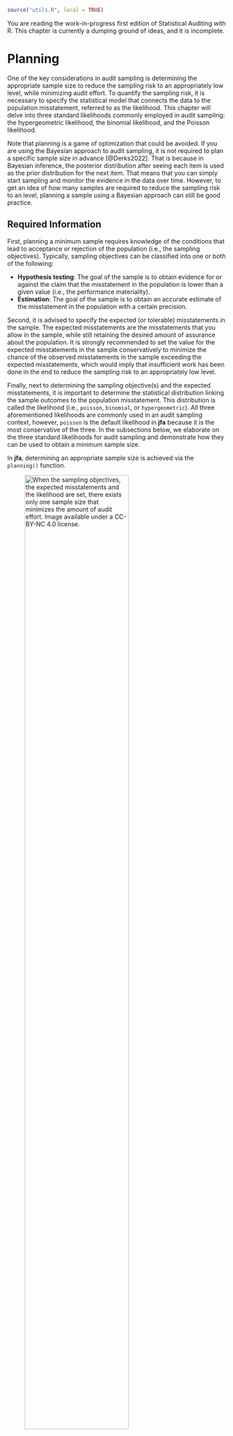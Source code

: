 ```r
source("utils.R", local = TRUE)
```

::: {.callout-note appearance="simple"}
You are reading the work-in-progress first edition of Statistical Auditing with R. This chapter is currently a dumping ground of ideas, and it is incomplete.
:::

# Planning {#chap-planning}

One of the key considerations in audit sampling is determining the appropriate sample size to reduce the sampling risk to an appropriately low level, while minimizing audit effort. To quantify the sampling risk, it is necessary to specify the statistical model that connects the data to the population misstatement, referred to as the likelihood. This chapter will delve into three standard likelihoods commonly employed in audit sampling: the hypergeometric likelihood, the binomial likelihood, and the Poisson likelihood.

Note that planning is a game of optimization that could be avoided. If you are using the Bayesian approach to audit sampling, it is not required to plan a specific sample size in advance [@Derks2022]. That is because in Bayesian inference, the posterior distribution after seeing each item is used as the prior distribution for the next item. That means that you can simply start sampling and monitor the evidence in the data over time. However, to get an idea of how many samples are required to reduce the sampling risk to an level, planning a sample using a Bayesian approach can still be good practice.

## Required Information

First, planning a minimum sample requires knowledge of the conditions that lead  to acceptance or rejection of the population (i.e., the sampling objectives). Typically, sampling objectives can be classified into one or both of the following:

- **Hypothesis testing**: The goal of the sample is to obtain evidence for or against the claim that the misstatement in the population is lower than a given value (i.e., the performance materiality).
- **Estimation**: The goal of the sample is to obtain an accurate estimate of the misstatement in the population with a certain precision.

Second, it is advised to specify the expected (or tolerable) misstatements in the sample. The expected misstatements are the misstatements that you allow in the sample, while still retaining the desired amount of assurance about the  population. It is strongly recommended to set the value for the expected misstatements in the sample conservatively to minimize the chance of the observed misstatements in the sample exceeding the expected misstatements, which would imply that insufficient work has been done in the end to reduce the sampling risk to an appropriately low level.

Finally, next to determining the sampling objective(s) and the expected misstatements, it is important to determine the statistical distribution linking the sample outcomes to the population misstatement. This distribution is called the likelihood (i.e., `poisson`, `binomial`, or `hypergeometric`). All three aforementioned likelihoods are commonly used in an audit sampling context, however, `poisson` is the default likelihood in **jfa** because it is the most conservative of the three. In the subsections below, we elaborate on the three standard likelihoods for audit sampling and demonstrate how they can be used to obtain a minimum sample size.

In **jfa**, determining an appropriate sample size is achieved via the `planning()` function.

![When the sampling objectives, the expected misstatements and the likelihood are set, there exists only one sample size that minimizes the amount of audit effort. Image available under a [CC-BY-NC 4.0](https://creativecommons.org/licenses/by-nc/4.0/legalcode) license.](img/book_puzzle.png){fig-align="center" width=75%}

## The Hypergeometric Likelihood

The hypergeometric distribution is a discrete probability distribution that is commonly used to model the number of events occurring in a fixed number of trials when the population size is known. It assumes that samples are drawn from the population without replacement, and is therefore the likelihood that most closely resembles the audit practice. For our purpose, we can use the hypergeometric distribution as a likelihood to model the number of misstatements that are expected to be found in the sample.

The probability mass function (PMF) of the hypergeometric distribution is given by:

\begin{equation}
  p(X = k) = \frac{\binom{K}{k} \binom{N-K}{n-k}}{\binom{N}{n}},
\end{equation}

where $k$ is the number of misstatements in the sample, $n$ is the sample size, $N$ is the population size and $K$ is the total number of misstatements assumed in the population. The assumed misstatements $K$ is a whole number, that is, a linear extrapolation of the maximum tolerable misstatement rate (i.e., the performance materiality) $\theta_{max}$ to the total population of size $N$:

\begin{equation}
  K = \lceil \theta_{max} N \rceil.
\end{equation}

::: {.callout-note}
$\lceil...\rceil$ is the ceiling function, which means that $\lceil1.2\rceil = 2$.
:::

Let's consider how to use the hypergeometric likelihood to calculate the minimum sample size needed to reduce the sampling risk to an appropriately low level.

### Classical planning

In classical planning using the hypergeometric likelihood, the following statistical model is specified:

\begin{equation}
  k \sim \text{Hypergeometric}(n, N, K)
\end{equation}

Given the performance materiality $\theta_{max}$, we can compute $K$ and solve for the minimum sample size $n$ needed to reduce the sampling risk to an appropriately low level. This sample size is also dependent on the number of misstatements that the auditor expects, or tolerates, in the sample.

#### No Expected Misstatements

If the auditor does not expect any misstatements in the sample, they can set $k = 0$, which consequently determines how the sample size can be calculated. For example, if we want to achieve an assurance level of 95 percent ($\alpha = 0.05$) for a performance materiality of $\theta_{max} = 0.03$ in a population of $N = 1000$ items, then $K = \lceil 0.03 \cdot 1000 \rceil = 30$ and the minimum sample size under the assumption of no expected misstatements in the sample is $n = 94$.

```r
plan <- planning(materiality = 0.03, expected = 0, conf.level = 0.95, likelihood = "hypergeometric", N.units = 1000)
plan
```

The sample size of 94 can be confirmed by checking that 94 is the minimum integer that results in less than 5 percent probability of finding 0 misstatements, given the assumption that the population misstatement is truly 3 percent. The `dhyper()` function calculates the probability of observing $k$ missatements in a sample of $n$ items given the assumed hypergeometric distribution with $N$ items and $K$ assumed misstatements in the population. By calculating this probability for $n = 93$, we can show that this sample size is insufficient as the relevant probability is higher than the sampling risk $\alpha$.

```r
K <- ceiling(0.03 * 1000)
dhyper(x = 0, m = K, n = 1000 - K, k = 93) < 0.05
```

However, for $n = 94$ the relevant probability is lower than the sampling risk $\alpha$ and thus the sample size is considered to be sufficient.

```r
dhyper(x = 0, m = K, n = 1000 - K, k = 94) < 0.05
```

We can make this sample size visually intuitive by showing the hypergeometric($k$ | 94, 1000, 30) distribution and highlighting the probability for $k = 0$. This probability is lower than the required sampling risk $\alpha = 0.05$.

```r
plot(plan)
```

::: {.callout-tip}
## Additional arguments to `planning()`
The `planning()` function has two additional arguments that are not shown in the call above: `by` and `max`. The argument `by` sets the increment between possible sample sizes for consideration. For example, `by = 5` considers only samples of size 10, 20, 30, etc:

```r
planning(materiality = 0.03, expected = 0, conf.level = 0.95, likelihood = "hypergeometric", N.units = 1000, by = 10)
```

The argument `max` sets the sample size at which the algorithm terminates. This can be used to avoid too many iterations of the algorithm at very low values of the performance materiality. For instance, `max = 50` throws an error if more than 100 samples are required.

```r
planning(materiality = 0.03, expected = 0, conf.level = 0.95, likelihood = "hypergeometric", N.units = 1000, max = 50)
```
:::

#### Expected Misstatements

If the auditor expects misstatements in the sample, they can set $k$ to any integer value, which consequently determines how the sample size can be calculated. As another example, if we want to achieve an assurance level of 95 percent ($\alpha = 0.05$) for a performance materiality of $\theta_{max} = 0.03$ in a population of $N = 1000$ items, then the required sample size under the assumption of one expected misstatement in the sample is $n = 147$.

```r
plan <- planning(materiality = 0.03, expected = 1, conf.level = 0.95, likelihood = "hypergeometric", N.units = 1000)
plan
```

Once again, the sample size of 147 can be confirmed by checking that 147 is the minimum integer that results in less than 5 percent probability of finding 0 or 1 misstatements, given the assumption that that the population misstatement is truly 3 percent. By calculating this probability for $n = 146$, we can show that this sample size is insufficient as the relevant probability is higher than the sampling risk $\alpha$.

```r
sum(dhyper(x = 0:1, m = K, n = 1000 - K, k = 146)) < 0.05
```

However, for $n = 147$ the relevant probability is lower than the sampling risk $\alpha$ and thus the sample size is considered to be sufficient.

```r
sum(dhyper(x = 0:1, m = K, n = 1000 - K, k = 147)) < 0.05
```

Like before, we can make this sample size visually intuitive by showing the hypergeometric($k$ | 147, 1000, 30) distribution and highlighting the probabilities for $k = 0$ and $k = 1$. The sum of these probabilities is lower than the required sampling risk $\alpha = 0.05$.

```r
plot(plan)
```

### Bayesian Planning

Performing Bayesian planning with the hypergeometric likelihood [@Dyer1993] requires that you specify a prior distribution for the total misstatements $K$. Practically, this means that you should provide an input for the `prior` argument in the `planning()` function.

Setting `prior = TRUE` performs Bayesian planning using a default prior conjugate to the specified `likelihood` (i.e., a beta-binomial prior). Because this is a Bayesian analysis, the following statistical model is specified:

\begin{align}
  k &\sim \text{Hypergeometric}(n, N, K) \\
  K &\sim \text{Beta-binomial}(N, \alpha, \beta)
\end{align}

::: {.callout-note}
The beta-binomial prior distribution is the conjugate prior for to the hypergeometric likelihood (see this [list](https://en.wikipedia.org/wiki/Conjugate_prior#Table_of_conjugate_distributions) of conjugate priors), which means that the posterior distribution of $K$ can be determined analytically. For example, if the prior distribution for $K$ is:

\begin{equation}
  K \sim \text{Beta-binomial}(N, \alpha, \beta) \,\,\,\,\,\,\,\,\,\, K = 0, \ldots, N
\end{equation}

and the auditor has observed a sample of $n$ items containing $k$ misstatements, then the posterior distribution for $K$ is:

\begin{equation}
  K \sim \text{Beta-binomial}(N - n, \alpha + k, \beta + k - n) \,\,\,\,\,\,\,\,\,\, K = k, k + 1, \ldots, N - n + k.
\end{equation}
:::

#### No Expected Misstatements

Planning for no expected misstatements in the sample can be done by setting the value for the `expected` argument to zero. If we want to achieve an assurance level of 95 percent ($\alpha = 0.05$) for a performance materiality of $\theta_{max} = 0.1$ in a population of $N = 20$ items, then the required sample size under the assumption of zero expected misstatements in the sample is $n = 15$. The command below uses a default beta-binomial($N$, 1, 1) prior distribution to plan this sample, since `planning()` is given the hypergeometric likelihood.

```r
plan <- planning(materiality = 0.1, expected = 0, conf.level = 0.95, likelihood = "hypergeometric", N.units = 20, prior = TRUE)
```

The `summary()` function can be used to obatain relevant information about the planning.

```r
summary(plan)
```

You can inspect how the prior distribution compares to the expected posterior distribution by using the `plot()` function. The expected posterior distribution is the posterior distribution that would occur if you actually observed the planned sample containing the expected misstatements. Note that the posterior distribution is only defined in the range [$k$; $N - n + k$], since a part of the population has already been seen.

```r
plot(plan)
```

#### Expected Misstatements

Planning for expected misstatements in the sample can be done by setting the value for the `expected` argument to a different value than zero. For example, the command below calculates the minimum sample size to achieve an assurance level of 95 percent ($\alpha = 0.05$) for a performance materiality of $\theta_{max} = 0.1$ in a population of $N = 50$ items, given one expected misstatement in the sample. This sample size is $n = 32$.

```r
plan <- planning(materiality = 0.1, expected = 1, conf.level = 0.95, likelihood = "hypergeometric", N.units = 50, prior = TRUE)
plan
```

Like before, you can inspect how the prior distribution compares to the expected posterior distribution by using the `plot()` function.

```r
plot(plan)
```

## The Binomial Likelihood

The binomial distribution is a discrete probability distribution that is commonly used to model the number of events occurring in a fixed number of trials. It is similar to the hypergeometric distribution, however, it assumes that samples are drawn from the population with replacement. For our purpose, we can use the binomial distribution as a likelihood to model the number of misstatements that are expected to be found in the sample. 

::: {.callout-note}
In audit sampling, the binomial likelihood is often used to approximate the hypergeometric likelihood since it is easier to work with (i.e., it only has two parameters: $\theta$ and $n$, while the hypergeometric has three: $n$, $N$, and $K$). However, the binomial likelihood is more conservative than the hypergeometric likelihood, meaning that resulting sample sizes will be higher.
:::

The probability mass function (PMF) of the binomial distribution is given by:

\begin{equation}
  p(k; n, \theta) = \binom{n}{k} \theta^{k} (1-\theta)^{n - k},
\end{equation}

where $k$ is the number of misstatements in the sample, $n$ is the sample size and $\theta$ is the probability of misstatement in the population. Let's consider how to use the binomial likelihood to calculate the minimum sample size needed to reduce the sampling risk to an appropriately low level.

### Classical Planning

In classical planning using the binomial likelihood, the following statistical model is specified:

\begin{equation}
  k \sim \text{Binomial}(n, \theta_{max})
\end{equation}

#### No Expected Misstatements

If the auditor does not expect any misstatements in the sample, they can set $k = 0$, which consequently determines how the sample size can be calculated. Given a performance materiality $\theta_{max}$, we can solve for the minimum sample size $n$ needed to reduce the sampling risk to an appropriately low level. A useful trick to utilize is that, if we do not expect any misstatements in the sample, the formula for the minimum required sample size reduces to:

\begin{equation}
  n = \lceil\frac{\ln(\alpha)}{\ln(1 - \theta_{max})}\rceil.
\end{equation}

For example, if we want to achieve an assurance level of 95 percent ($\alpha=0.05$) for a performance materiality of $\theta_{max} = 0.03$, then the required sample size under the assumption of zero expected misstatements in the sample is $n = 99$.

```r
ceiling(log(1 - 0.95) / log(1 - 0.03))
```

In **jfa**, this sample size can be replicated using the following code:

```r
plan <- planning(materiality = 0.03, expected = 0, conf.level = 0.95, likelihood = "binomial")
plan
```

The sample size of 99 can be confirmed by checking that 99 is the minimum integer that results in less than 5 percent probability of finding 0 misstatements, given the assumption that the population misstatement is truly 3 percent. The `dbinom()` function calculates the probability of observing $k$ missatements in a sample of $n$ items given an assumed misstatement probability $\theta_{max}$. By calculating this probability for $n = 98$, we can show that this sample size is insufficient as the relevant probability is higher than the sampling risk $\alpha$.

```r
dbinom(x = 0, size = 98, prob = 0.03) < 0.05
```

However, for $n = 99$ the relevant probability is lower than the sampling risk $\alpha$ and thus the sample size is considered to be sufficient.

```r
dbinom(x = 0, size = 99, prob = 0.03) < 0.05
```

We can make this sample size visually intuitive by showing the binomial($k$ | 99, 0.03) distribution and highlighting the probability for $k = 0$. This probability is lower than the required sampling risk $\alpha = 0.05$.

```r
plot(plan)
```

#### Expected Misstatementss

However, if the number of expected misstatements in the sample is non-zero, it becomes more difficult to solve the formula for $n$. Hence, they will need to set $k$ to a different integer value, which consequently determines how the sample size is calculated. Here, we can iteratively try every value of $n$ and return the smallest integer that satisfies the sampling objectives.

In **jfa**, this can be done by adjusting the `expected` argument in the `planning()` function. For example, if we want to achieve an assurance level of 95 percent ($\alpha = 0.05$) for a performance materiality of $\theta_{max} = 0.03$, then the required sample size under the assumption of one expected misstatement in the sample is $n = 157$.

```r
plan <- planning(materiality = 0.03, expected = 1, conf.level = 0.95, likelihood = "binomial")
```

Once again, the sample size of 157 can be confirmed by checking that 157 is the minimum integer that results in less than 5 percent probability of finding 0 or 1 misstatements, given the assumption that the population misstatement is truly 3 percent. By calculating this probability for $n = 156$, we can show that this sample size is insufficient as the relevant probability is higher than the sampling risk $\alpha$.

```r
sum(dbinom(x = 0:1, size = 156, prob = 0.03)) < 0.05
```

However, for $n = 157$ the relevant probability is lower than the sampling risk $\alpha$ and thus the sample size is considered to be sufficient.

```r
sum(dbinom(x = 0:1, size = 157, prob = 0.03)) < 0.05
```

Like before, we can make this sample size visually intuitive by showing the binomial($k$ | 157, 0.03) distribution and highlighting the probabilities for $k = 0$ and $k = 1$. The sum of these probabilities is lower than the required sampling risk $\alpha = 0.05$.

```r
plot(plan)
```

#### Expected Misstatement Rate

When the expected misstatement rate in the sample $\theta_{exp}$ is assessed, the value for $k$ can be determined as $k = n\theta_{exp}$, which consequently determines how the sample size can be calculated.

To account for the fact that $k$ can have non-integer values in this case, we can use a well-known similarity between the binomial distribution and the beta distribution to plan the sample size. The upper bound for any binomial($k$; $n$, $\theta$) distributed variable can also be obtained via percentiles of the beta($1 + k$, $n - k$) distribution. 

For example, the upper bound for a sample of $n = 10$ items containing $k = 2$ misstatements, when calculated via the traditional `binom.test()` is:

```r
ub_binom <- binom.test(x = 2, n = 10, p = 0.03, conf.level = 0.95, alternative = "less")$conf.int[2]
ub_binom
```

When calculated via the beta relationship, the upper bound is:

```r
ub_beta <- qbeta(p = 0.95, shape1 = 1 + 2, shape2 = 10 - 2)
ub_beta
```

It can be validated that the two approaches result in the same upper bound via:

```r
ub_binom == ub_beta
```

This relationship between the binomial likelihood and the beta distribution is deliberately **not** used in **jfa**. That is because, in the case of the binomial distribution, the auditing standards round the tolerable misstatements upwards to a whole number. For example, if we try to call the `planning()` function with the argument `expected = 1.5`, **jfa** will internally convert this to `expected = 2` and base the sample size on this in order to stay compliant with @AICPA-A. The resulting sample size is $n = 208$ in this case.

```r
planning(materiality = 0.03, expected = 1.5, conf.level = 0.95, likelihood = "binomial")
```

### Bayesian Planning

Performing Bayesian planning using the binomial likelihood requires that you specify a prior distribution for the parameter $\theta$. Practically, this means that you should provide an input for the `prior` argument in the `planning()` function.

Setting `prior = TRUE` performs Bayesian planning using a default prior conjugate to the specified `likelihood` (i.e., a beta prior). Because this is a Bayesian analysis, the following statistical model is specified:

\begin{align}
  k &\sim \text{Binomial}(n, \theta) \\
  \theta &\sim \text{Beta}(\alpha, \beta)
\end{align}

::: {.callout-note}
The beta prior distribution is the conjugate prior for the binomial likelihood (see this [list](https://en.wikipedia.org/wiki/Conjugate_prior#Table_of_conjugate_distributions) of conjugate priors), which means that the posterior distribution of $\theta$ can be determined analytically. For example, if the prior distribution for $\theta$ is:

\begin{equation}
  \theta \sim \text{Beta}(\alpha, \beta) \,\,\,\,\,\,\,\,\,\, \theta \in [0, 1]
\end{equation}

and the auditor has observed a sample of $n$ items containing $k$ misstatements, then the posterior distribution for $\theta$ is:

\begin{equation}
  \theta \sim \text{Beta}(\alpha + k, \beta + n - k) \,\,\,\,\,\,\,\,\,\, \theta \in [0, 1].
\end{equation}
:::

For example, the command below uses a default beta($\alpha=1$, $\beta=1$) prior distribution to plan the sample, since `planning()` is given the binomial likelihood. If we want to achieve an assurance level of 95 percent ($\alpha=0.05$) for a performance materiality of $\theta_{max} = 0.03$, then the required sample size under the assumption of zero expected misstatements in the sample is $n = 98$.

```r
plan <- planning(materiality = 0.03, expected = 0, conf.level = 0.95, likelihood = "binomial", prior = TRUE)
```

The `summary()` function can be used to obatain relevant information about the planning.

```r
summary(plan)
```

You can inspect how the prior distribution compares to the expected posterior distribution by using the `plot()` function. The expected posterior distribution is the posterior distribution that would occur if you actually observed the planned sample containing the expected misstatements.

```r
plot(plan)
```

The input for the `prior` argument can also be an object created by the `auditPrior` function. If `planning()` receives a prior for which there is no conjugate likelihood available, it will numerically derive the posterior distribution. For example, the command below uses a Normal(0, 0.05) prior distribution to plan the sample using the binomial likelihood. Because this is a Bayesian analysis, the following statistical model is specified:

\begin{align}
  k &\sim \text{Binomial}(n, \theta) \\
  \theta &\sim \text{Normal}(\mu = 0, \sigma = 0.05)
\end{align}

```r
prior <- auditPrior(method = "param", likelihood = "normal", alpha = 0, beta = 0.05)
plan <- planning(materiality = 0.03, expected = 0, conf.level = 0.95, likelihood = "poisson", prior = prior)
```

The `summary()` function can be used to obatain relevant information about the planning.

```r
summary(plan)
```

The resulting sample size under this prior is $n = 90$, a reduction of 8 samples when compared to the default beta(1, 1) prior distribution.

```r
plot(plan)
```

## The Poisson Likelihood

The Poisson distribution is a discrete probability distribution that is commonly used to model the number of events occurring in a fixed time or space. We can use the Poisson distribution as a likelihood to model the number of misstatements that are expected to be found in the sample.

::: {.callout-note}
In audit sampling, the Poisson likelihood is often used to approximate the binomial likelihood since it is easier to work with (i.e., it only has one parameter: $\lambda$, while the binomial has two parameters: $\theta$ and $n$). However, the Poisson likelihood is more conservative than the binomial likelihood, meaning that resulting sample sizes will be higher.
:::

The probability mass function (PMF) of the Poisson distribution is given by:

\begin{equation}
  p(k; \lambda) = \frac{\lambda^k e^{-\lambda}}{k!},
\end{equation}

where $k$ is the number of misstatements in the sample, and $\lambda$ is the average number of misstatements expected in the sample. The average number of misstatements is related to the misstatement rate in the population, denoted by $\theta$, and the sample size, $n$, by the following equation:

\begin{equation}
  \lambda = n \theta.
\end{equation}

Let's consider how to use the Poisson likelihood to calculate the minimum sample size needed to reduce the sampling risk to an appropriately low level.

### Classical planning

In classical planning using the Poisson likelihood, the following statistical model is specified:

\begin{equation}
  k \sim \text{Poisson}(n \theta_{max})
\end{equation}

#### No Expected Misstatements

Given the performance materiality $\theta_{max}$ and the Poisson likelihood, we can solve for the minimum sample size $n$ needed to reduce the sampling risk to an appropriately low level. A useful trick to utilize is that, if we do not expect any misstatements in the sample, the formula for the required sample size reduces to:

\begin{equation}
  n = \lceil-\frac{\ln(\alpha)}{\theta_{max}}\rceil.
\end{equation}

For example, if we want to achieve an assurance level of 95 percent ($\alpha = 0.05$) for a performance materiality of $\theta_{max} = 0.03$, then the required sample size under the assumption of zero expected misstatements in the sample is $n = 100$.

```r
ceiling(-log(1 - 0.95) / 0.03)
```

In **jfa**, this sample size can be replicated using the following code:

```r
plan <- planning(materiality = 0.03, expected = 0, conf.level = 0.95, likelihood = "poisson")
```

The sample size of 100 can be confirmed by checking that 100 is the minimum integer that results in less than 5 percent probability of finding 0 misstatements, given the assumption that the population misstatement is truly 3 percent. The `dpois()` function calculates the probability of observing $k$ missatements in a sample of $n$ items given an assumed misstatement probability $\theta_{max}$. By calculating this probability for $n = 99$, we can show that this sample size is insufficient as the relevant probability is higher than the sampling risk $\alpha$.

```r
dpois(x = 0, lambda = 99 * 0.03) < 0.05
```

However, for $n = 100$ the relevant probability is lower than the sampling risk $\alpha$ and thus the sample size is considered to be sufficient.

```r
dpois(x = 0, lambda = 100 * 0.03) < 0.05
```

We can make this visually intuitive by showing the Poisson($k$ | 100 $\times$ 0.03) distribution and highlighting the probability for $k = 0$. This probability is lower than the required sampling risk $\alpha = 0.05$.

```r
plot(plan)
```

#### Expected Misstatements

However, if the number of expected misstatements in the sample is non-zero, it becomes more difficult to solve the formula for $n$ algebraically. Hence, they will need to set $k$ to a different integer value. Next, we can iteratively try every value of $n$ and return the smallest integer that satisfies the sampling objectives.

For example, if we want to achieve an assurance level of 95 percent ($\alpha = 0.05$) for a performance materiality of $\theta_{max} = 0.03$, then the required sample size under the assumption of one expected misstatement in the sample is $n = 159$.

```r
plan <- planning(materiality = 0.03, expected = 1, conf.level = 0.95, likelihood = "poisson")
```

Once again, the sample size of 159 can be confirmed by checking that 159 is the minimum integer that results in less than 5 percent probability of finding 0 or 1 misstatements, given the assumption that the population misstatement is truly 3 percent. By calculating this probability for $n = 158$, we can show that this sample size is insufficient as the relevant probability is higher than the sampling risk $\alpha$.

```r
sum(dpois(x = 0:1, lambda = 158 * 0.03)) < 0.05
```

However, for $n = 159$ the relevant probability is lower than the sampling risk $\alpha$ and thus the sample size is considered to be sufficient.

```r
sum(dpois(x = 0:1, lambda = 159 * 0.03)) < 0.05
```

Like before, we can make this visually intuitive by showing the Poisson($k$ | 159 $\times$ 0.03) distribution and highlighting the probabilities for $k = 0$ and $k = 1$. The sum of these probabilities is lower than the required sampling risk $\alpha = 0.05$.

```r
plot(plan)
```

#### Expected Misstatement Rate

When the expected misstatements in the sample $\theta_{exp}$ is assessed, the value for $k$ can be determined as $k = n\theta_{exp}$, which consequently determines how the sample size can be calculated.

To account for the fact that $k$ can have non-integer values in this case, we use a well-known similarity between the Poisson distribution and the gamma distribution to plan the sample size. The upper bound for any Poisson($k$; $n \theta$) distributed variable can also be obtained via percentiles of the gamma($1 + k$, $n$) distribution. 

For example, the upper bound for a sample of $n = 10$ items containing $k = 2$
misstatements, when calculated via the traditional `poisson.test()` is:

```r
ub_pois <- poisson.test(x = 2, T = 10, r = 0.03, conf.level = 0.95, alternative = "less")$conf.int[2]
ub_pois
```

When calculated via the relationship with the gamma distribution, the upper bound is:

```r
ub_gamma <- qgamma(p = 0.95, shape = 1 + 2, rate = 10)
ub_gamma
```

It can be validated that the two approaches result in the same upper bound via:

```r
ub_pois == ub_gamma
```

This relationship between the Poisson likelihood and the gamma distribution is used under the hood in **jfa**. For example, if we want to achieve an assurance level of 95 percent ($\alpha = 0.05$) for a performance materiality of $\theta_{max} = 0.03$, then the required sample size under the assumption of 1.5 expected misstatements in the sample is $n = 185$.

```r
planning(materiality = 0.03, expected = 1.5, conf.level = 0.95, likelihood = "poisson")
```

The sample size of 185 can be confirmed by checking that 185 is the minimum integer that results in less than 5 percent probability of finding a misstatement rate in the population equal to, or higher than, 3 percent. By calculating this probability for $n = 184$, we can show that this sample size is insufficient as the relevant upper bound is higher than the performance materiality $\theta_{max}$.

```r
qgamma(p = 0.95, shape = 1 + 1.5, rate = 184) < 0.03
```

However, for $n = 185$ the relevant upper bound is lower than the performance materiality $\theta_{max}$ and thus the sample size is sufficient.

```r
qgamma(p = 0.95, shape = 1 + 1.5, rate = 185) < 0.03
```

### Bayesian Planning

Performing Bayesian planning with the Poisson likelihood requires that you specify a prior distribution for the parameter $\theta$. Practically, this means that you should provide an input for the `prior` argument in the `planning()` function.

Setting `prior = TRUE` performs Bayesian planning using a default prior conjugate to the specified `likelihood` (i.e., a gamma prior). Because this is a Bayesian analysis, the following statistical model is specified:

\begin{align}
  k &\sim \text{Poisson}(n\theta) \\
  \theta &\sim \text{Gamma}(\alpha, \beta)
\end{align}

::: {.callout-note}
The gamma prior distribution is the conjugate prior for the Poisson likelihood (see this [list](https://en.wikipedia.org/wiki/Conjugate_prior#Table_of_conjugate_distributions) of conjugate priors), which means that the posterior distribution of $\theta$ can be determined analytically. For example, if the prior distribution for $\theta$ is:

\begin{equation}
  \theta \sim \text{Gamma}(\alpha, \beta) \,\,\,\,\,\,\,\,\,\, \theta \in [0, \infty]
\end{equation}

and the auditor has observed a sample of $n$ items containing $k$ misstatements, then the posterior distribution for $\theta$ is:

\begin{equation}
  \theta \sim \text{Gamma}(\alpha + k, \beta + n) \,\,\,\,\,\,\,\,\,\, \theta \in [0, \infty].
\end{equation}
:::

For example, the command below uses a default gamma($\alpha=1$, $\beta=1$) prior distribution to plan the sample, since `planning()` is given the Poisson likelihood. If we want to achieve an assurance level of 95 percent ($\alpha=0.05$) for a performance materiality of $\theta_{max} = 0.03$, then the required sample size under the assumption of zero expected misstatements in the sample is $n = 99$.

```r
plan <- planning(materiality = 0.03, expected = 0, conf.level = 0.95, likelihood = "poisson", prior = TRUE)
```

The `summary()` function can be used to obatain relevant information about the planning.

```r
summary(plan)
```

You can inspect how the prior distribution compares to the expected posterior distribution by using the `plot()` function. The expected posterior distribution is the posterior distribution that would occur if you actually observed the planned sample containing the expected misstatements.

```r
plot(plan)
```

The input for the `prior` argument can also be an object created by the `auditPrior` function. If `planning()` receives a prior for which there is no conjugate likelihood available, it will numerically derive the posterior distribution. For example, the command below uses a Normal(0, 0.05) prior distribution to plan the sample using the Poisson likelihood. Concretely, this means that the following statistical model is specified:

\begin{align}
  k &\sim \text{Poisson}(n\theta) \\
  \theta &\sim \text{Normal}(\mu = 0, \sigma = 0.05)
\end{align}

```r
prior <- auditPrior(method = "param", likelihood = "normal", alpha = 0, beta = 0.05)
plan <- planning(materiality = 0.03, expected = 0, conf.level = 0.95, likelihood = "poisson", prior = prior)
```

The `summary()` function can be used to obatain relevant information about the planning.

```r
summary(plan)
```

The resulting sample size under this prior is $n = 91$, a reduction of 8 samples when compared to the default gamma(1, 1) prior.

```r
plot(plan)
```

## Prior Distributions

The `auditPrior()` function is used to specify a prior distribution for audit sampling. Below is an enumeration of the several ways that a prior distribution can be constructed using this function.

### Default Prior

The default prior distributions are created using `method = 'default'`. **jfa**'s default priors satisfy two criteria: 1) they contain relatively little information about the population misstatement and 2) they are proper (i.e., they integrate to 1). The default priors in **jfa** are:

* `likelihood = 'poisson'`: gamma($\alpha$ = 1, $\beta$ = 1)
* `likelihood = 'binomial'`: beta($\alpha$ = 1, $\beta$ = 1)
* `likelihood = 'hypergeometric'`: beta-binomial(N, $\alpha$ = 1, $\beta$ = 1)
* `likelihood = 'normal'`: normal($\mu$ = 0, $\sigma$ = 1000)
* `likelihood = 'uniform'`: uniform(min = 0, max = 1) 
* `likelihood = 'cauchy'`: Cauchy($x_0$ = 0, $\gamma$ = 1000)
* `likelihood = 't'`: Student-t(df = 1)
* `likelihood = 'chisq'`: chi-squared(df = 1)
* `likelihood = 'exponential'`: exponential($\lambda$ = 1)

```r
prior <- auditPrior(method = "default", likelihood = "binomial")
summary(prior)
```

All prior distributions can be visually inspected via the `plot()` function.

```r
plot(prior)
```

Furthermore, the `predict()` function produces the predictions of the prior distribution on the data level for a sample of `n` items. For example, the command below requests the prediction of the default beta(1, 1) prior for a hypothetical sample of 6 items.

```r
predict(prior, n = 6)
```

The predictions of the prior distribution can be visualized using the `plot()` function.

```r
plot(predict(prior, n = 10))
```

### Parametric Prior

You can manually specify the parameters of the prior distribution with `method = 'param'` and the `alpha` and `beta` arguments, which correspond to the first and (optionally) second parameter of the prior as described above. For example, the commands below create a beta(2, 10) prior distribution, a normal(0.025, 0.05) prior distribution and a Student-t(0.01) prior distribution.

```r
auditPrior(method = "param", likelihood = "binomial", alpha = 2, beta = 10)
auditPrior(method = "param", likelihood = "normal", alpha = 0.025, beta = 0.05)
auditPrior(method = "param", likelihood = "t", alpha = 0.01)
```

### Improper Prior

You can construct an improper prior distribution with classical properties using `method = 'strict'`. The posterior distribution of from this prior yields the same results as the classical methodology with respect to sample sizes and upper limits, but is only proper once a single non-misstated unit is present in the  sample [@Derks2022b]. For example, the command below creates an improper beta(1, 0) prior distribution.

::: {.callout-note appearance="simple"}
This method requires the `poisson`, `binomial` or `hypergeometric` likelihood.
:::

```r
auditPrior(method = "strict", likelihood = "binomial")
```

### Impartial Prior

You can incorporate the assumption that tolerable misstatement is equally likely as intolerable misstatement [@Derks2022b] using `method = 'impartial'`. For example, the command below creates an impartial beta prior distribution for a performance materiality of 5 percent.

::: {.callout-note appearance="simple"}
This method requires that you specify a value for the `materiality`.
:::

```r
auditPrior(method = "impartial", likelihood = "binomial", materiality = 0.05)
```

### Probability of Tolerable Misstatement

You can manually assign prior probabilities to the hypothesis of tolerable  misstatement and the hypotheses of intolerable misstatement [@Derks2021] with `method = 'hyp'` in combination with `p.hmin`. For example, the command below incorporates the information that the hypothesis of tolerable misstatement  has a probability of 60 percent into a beta prior distribution.

::: {.callout-note appearance="simple"}
This method requires that you specify a value for the `materiality`.
:::

```r
auditPrior(method = "hyp", likelihood = "binomial", materiality = 0.05, p.hmin = 0.6)
```

### Audit Risk Model

You can translate risk assessments from the Audit Risk Model (inherent risk and internal control risk) into a prior distribution [@Derks2021] using `method = 'arm'` in combination with the `ir` and `cr` arguments. For example, the command below incorporates the information that the inherent risk is equal to 90 percent and internal control risk is equal to 60 percent into a beta prior distribution.

::: {.callout-note appearance="simple"}
This method requires the `poisson`, `binomial` or `hypergeometric` likelihood.
:::

```r
auditPrior(method = "arm", likelihood = "binomial", materiality = 0.05, ir = 0.9, cr = 0.6)
```

### Bayesian Risk Assessment Model

You can incorporate information about the mode and the upper bound of the prior distribution using `method = 'bram'`. For example, the code below incorporates the information that the mode of the prior distribution is 1 percent and the upper bound is 60 percent into a beta prior distribution.

::: {.callout-note appearance="simple"}
This method requires the `poisson`, `binomial` or `hypergeometric` likelihood.
:::

```r
auditPrior(method = "bram", likelihood = "binomial", materiality = 0.05, expected = 0.01, ub = 0.6)
```

### Earlier Sample

You can incorporate information from an earlier sample into the prior distribution [@Derks2021] using `method = 'sample'` in combination with `x` and `n`. For example, the command below incorporates the information from an earlier sample of 30 items in which 0 misstatements were found into a beta prior distribution.

::: {.callout-note appearance="simple"}
This method requires the `poisson`, `binomial` or `hypergeometric` likelihood.
:::

```r
auditPrior(method = "sample", likelihood = "binomial", x = 0, n = 30)
```

### Weighted Earlier Sample

You can incorporate information from last years results, weighted by a factor [@Derks2021], into the prior distribution using `method = 'factor'` in combination with `x` and `n`. For example, the command below incorporates the information from a last years results (a sample of 58 items in which 0 misstatements were found), weighted by a factor 0.7, into a beta prior distribution.

::: {.callout-note appearance="simple"}
This method requires the `poisson`, `binomial` or `hypergeometric` likelihood.
:::

```r
auditPrior(method = "factor", likelihood = "binomial", x = 0, n = 58, factor = 0.7)
```

### Nonparametric Prior

You can base the prior on samples of the prior distribution using  `method = 'nonparam'` in combination with `samples`. For example, the command below creates a prior on 1000 samples of a beta(1, 10) distribution.

::: {.callout-note appearance="simple"}
The `likelihood` argument is not required and will be ignored in this method.
:::

```r
auditPrior(method = "nonparam", samples = stats::rbeta(1000, 1, 10))
```

## Practical Examples

This section contains practical examples of how to conduct the planning of statistical audit samples and demonstrates how to set up a prior distribution based on various types of relevant audit information.

### Audit Risk Model

In our first example, an auditor is performing tests of details on a population of the auditee. For instance, let's say an auditor is performing an audit on a company's accounts payable transactions. The company has a total of $N$ = 1000 accounts payable transactions for the year. Rather than testing all 1000 transactions, the auditor can choose to test a sample of the transactions. The performance materiality for the payable transactions account is set to $\theta_{max}$ = 3 percent, and the audit risk is set to $\alpha = 0.05$, or 5 percent. Based on the results of last years audit, where the most likely estimate of the misstatement was 1 percent, the auditor wants to tolerate 1 percent misstatements in the sample before giving an unqualified opinion on the population.

```r
ar          <- 0.05 # Audit risk
materiality <- 0.03 # Performance materiality
expected    <- 0.01 # Tolerable deviation rate
```

Before tests of details, the auditor has assessed risk of material misstatement via the audit risk model. In this example, the auditor has assessed the effectiveness of the company's internal controls, such as its segregation of duties and its risk management processes, and has determined that they are sufficient to prevent or detect material misstatements. Because the internal control systems were effective, the auditor assesses the control risk as medium. The auditor's firm defines the risk categories low, medium, and high respectively as 50 percent, 60 percent, and 100 percent. According to the Audit Risk Model, the detection risk can be calculated as a function of the audit risk, the inherent risk and the control risk.

```r
ir <- 1              # Inherent risk
cr <- 0.6            # Control risk
dr <- ar / (ir * cr) # Detection risk
dr
```

By using the detection risk of 8.33 percent as the sampling risk for this population, the auditor can plan for a sample while taking into account the risk-reducing information. The required minimum sample size is 174 in this case.

```r
planning(materiality = 0.03, expected = expected, conf.level = 1 - dr)
```

The example above is a frequentist one. However, the auditor is free to apply a Bayesian philosophy in planning the sample. For example, the risk assessments from the ARM can be incorporated into a prior distribution. This can be done using `method = "arm"` in the `auditPrior()` function, which takes the values of the inherent risk probability `ir` and the control risk probability `cr`. Hence, the prior distribution in this example can be constructed using the following command:

```r
prior <- auditPrior(method = "arm", materiality = 0.03, expected = expected, ir = ir, cr = cr)
```

The `summary()` function can be used to obtain relevant information about the prior distribution.

```r
summary(prior)
```

Furthermore, the prior distribution can be visualized with a call to the `plot()` function.

```r
plot(prior)
```

By using the prior distribution to incorporate the assessments of the inherent risk and the control risk, the auditor can plan a sample while taking into account the risk-reducing information. The required minimum sample size is also 174 in this case.

```r
planning(materiality = 0.03, expected = expected, conf.level = 1 - ar, prior = prior)
```

### Benchmark Analysis

The auditor may incorporate information obtained through analytical procedures [@Derks2021], such as a benchmark analysis, into the prior distribution for $\theta$. While we have previously discussed methods for constructing a prior distribution based on existing knowledge, there is no set procedure for incorporating information obtained through analytical procedures, as these procedures can vary significantly depending on the type of information being incorporated into the prior distribution. Therefore, it is important to thoroughly substantiate the data and assumptions used in this approach and to carefully consider how these assumptions are incorporated into the prior distribution.

One way to construct a prior distribution on the basis of data is through the use of regression models, such as benchmarking the relationship between sales and costs of sales within the auditee's specific industry sector. The **jfa** package includes a data set `benchmark` that can be used for this example.

```r
data(benchmark)
head(benchmark)
```

The auditee's the sum of the sales is $298,112,312 and the sum of the booked costs of sales is $223,994,405, respectively. This is indicated by a blue dot in the figure below, which visualizes the industry sales versus the cost of sales.

```r
C_real <- 223994405
```

```r
breaks <- pretty(c(benchmark$sales, benchmark$costofsales))
labels <- paste0("$", format(breaks / 1000000, scientific = FALSE), "M")
p <- ggplot(data = benchmark, mapping = aes(x = sales, y = costofsales)) +
  geom_point(shape = 21, fill = "darkgray", size = 2) +
  geom_point(data = data.frame(x = 298112312, y = C_real), shape = 21,
             mapping = aes(x = x, y = y), fill = "dodgerblue", size = 2.5,
             inherit.aes = FALSE, show.legend = FALSE) +
  scale_x_continuous(name = "Sales", breaks = breaks,
                     limits = range(breaks), labels = labels) +
  scale_y_continuous(name = "Cost of sales", breaks = breaks,
                     limits = range(breaks), labels = labels) +
  geom_segment(x = -Inf, xend = -Inf, y = min(breaks), yend = max(breaks)) +
  geom_segment(x = min(breaks), xend = max(breaks), y = -Inf, yend = -Inf)
p <- jfa:::.theme_jfa(p)
p
```

The relationship between the sales $S$ and the cost of sales $C$ can be modelled by a linear equation:

\begin{equation}
  C = \beta_0 + \beta_1 \cdot S + \epsilon.
\end{equation}

In practice, this relationship is often more complex than is presented above, and the auditor must carefully construct and evaluate the applied regression model. However, for ease of understanding we will continue our example with this toy model. The auditor can estimate the regression model using the following command:

```r
fit <- lm(costofsales ~ 1 + sales, data = benchmark)
summary(fit)
```

The predicted cost of sales for the auditee, based on the industry benchmark, can be computed as follows:

```r
C_pred <- predict(fit, newdata = data.frame(sales = 298112312), interval = "prediction", level = 0.90)[1]
C_pred
```

The fitted regression line and the predicted cost of sales (red dot) are visualized in the figure below:

```r
breaks <- pretty(c(benchmark$sales, benchmark$costofsales))
labels <- paste0("$", format(breaks / 1000000, scientific = FALSE), "M")
p <- ggplot(data = benchmark, mapping = aes(x = sales, y = costofsales)) +
  geom_smooth(stat = "smooth", formula = y ~ x, method = "lm",
              colour = "black", linewidth = 0.5) +
  geom_point(shape = 21, fill = "darkgray", size = 2) +
  geom_point(data = data.frame(x = 298112312, y = C_real), shape = 21,
             mapping = aes(x = x, y = y), fill = "dodgerblue", size = 2.5,
             inherit.aes = FALSE, show.legend = FALSE) +
  geom_point(data = data.frame(x = 298112312, y = C_pred), shape = 21,
             mapping = aes(x = x, y = y), fill = "firebrick", size = 2.5,
             inherit.aes = FALSE, show.legend = FALSE) +
  scale_x_continuous(name = "Sales", breaks = breaks,
                     limits = range(breaks), labels = labels) +
  scale_y_continuous(name = "Cost of sales", breaks = breaks,
                     limits = range(breaks), labels = labels) +
  geom_segment(x = -Inf, xend = -Inf, y = min(breaks), yend = max(breaks)) +
  geom_segment(x = min(breaks), xend = max(breaks), y = -Inf, yend = -Inf)
p <- jfa:::.theme_jfa(p)
p
```

The prior distribution can be justified by the data and the auditee's numerical prediction of the cost of sales. In this analytical procedure, the prior distribution on $\theta$ can utilize the relative error distribution from the linear regression. This relative error distribution, which is a Normal($\mu$, $\sigma$) distribution, captures the uncertainty of the prediction of the cost of sales through the use of linear regression, scaled to be a percentage of the total cost of sales. The mean $\mu$ of the prior distribution is determined by the relative deviation of the auditee's booked cost of sales when compared to the predicted cost of sales according to the benchmark data $\frac{C - \hat{C}}{C}$.

```r
mu <- (C_real - C_pred) / C_real
mu
```

The standard deviation of the prior distribution is expressed through the standard deviation of the distribution of $\epsilon$:

```r
stdev <- sd(fit$residuals) / C_real
stdev
```

The Normal(0.019, 0.05) prior distribution can be constructed through a call to `auditPrior()`, where the likelihood of the prior is specified as `normal`. We call the function with `method = "param"` to manually specify the parameters of the prior distribution.

```r
prior <- auditPrior(method = "param", likelihood = "normal", alpha = mu, beta = stdev)
summary(prior)
```

The specified prior distribution can be visualized using the `plot()` function.

```r
plot(prior)
```

The performance materiality for this example is set to $\theta_{max}$ = 5 percent, and the audit risk is set to $\alpha = 0.05$, or 5 percent. By using this prior distribution, the required minimum sample size is 50.

```r
plan <- planning(materiality = 0.05, conf.level = 0.95, likelihood = "binomial", prior = prior)
plan
```

You can inspect how the prior distribution compares to the expected posterior distribution by using the `plot()` function.

```r
plot(plan)
```

By using a frequentist approach, the required minimum sample size is 50. Thus, by performing the analytical procedure and incorporating this information into the prior distribution, the auditor has achieved a reduction in sample size of 9 items.

```r
plan <- planning(materiality = 0.05, conf.level = 0.95, likelihood = "binomial")
plan
```

### Predictive Modeling

As a final example, we consider an example wehre the auditor incorporates information about the probability of misstatement obtained through a predictive analysis into the prior distribution for $\theta$. In this example, the auditor is conducting an audit on a long-term client that they have been working with for fifteen years. Hence, the auditor has access to a historycal data set called `history`, which contains the samples from all of the previous audits that have been conducted on this auditee over the past fifteen years.

```r
history <- read.csv("https://github.com/koenderks/sasr/raw/master/data/ch3_history.csv", colClasses = c("factor", "numeric", "numeric"))
head(history)
```

It should be noted that for all historical sample items, there are three known characteristics: whether they contained a misstatement (designated as `k`), the number of full-time equivalent employees (FTEs) who had access to that item within the internal computer systems of the auditee (designated as `ftes`), and the number of days that the item was outstanding (designated as `days`). Additionally, the `ftes` and `days` characteristics are also known for all items in the current year's population. Of course, it is unknown if any misstatements exist within the population of the current year.

```r
population <- read.csv("https://github.com/koenderks/sasr/raw/master/data/ch3_population.csv")
head(population)
```

The objective of this analytical procedure is to forecast potential misstatements within the population of the current year. In order for the information obtained through this procedure to serve as prior knowledge in a Bayesian analysis, the procedure must yield a distribution of the probability of misstatement. Therefore, the auditor employs a machine learning technique known as Random Forest [@Hastie2009] to learn the relationship between misstatements, the number of full-time equivalent employees, and the number of outstanding days in the historical data set.

```r
set.seed(1)
fit <- randomForest::randomForest(formula = k ~ ftes + days, data = history)
```

The auditor specifically uses the random forest technique due to its ability to provide a distribution of the misstatement probabilities. The probabilistic predictions for the unseen misstatements in the `population` data can be obtained by calling the `predict()` function with the argument `type = "prob"`.

```r
predictions <- predict(object = fit, newdata = population, type = "prob")
```

These predictions come in a probabilistic format, which means that for each item in the population of the current year there is a predicted probability that that item is misstated. These probabilities are stored in the second column of the `predictions` data frame.

```r
head(predictions)
```

The prior distribution for $\theta$ will be based on the distribution of probabilities that each item in the population is misstated. In contrast to the previous example, this distribution is not a parametric distribution, which means we are unable to utilize any parametric priors from **jfa**. However, by providing samples of the prior distribution, **jfa** is able to construct a nonparametric prior distribution internally via the density of the samples.

The nonparametric prior distribution can be constructed through a call to `auditPrior()`, where the method to construct of the prior is specified as `nonparam`. The samples of the prior distribution can be provided through the `samples` argument. We use the second column of the the `predictions` object for this.

```r
prior <- auditPrior(method = "nonparam", samples = predictions[, 2])
```

The nonparametric prior distribution can be visualized using the `plot()` function.

```r
plot(prior)
```

The performance materiality for this example is set to $\theta_{max}$ = 1 percent, and the audit risk is set to $\alpha = 0.05$, or 5 percent. The minimum sample size can be calculated with the command below and is 108.

```r
plan <- planning(materiality = 0.01, conf.level = 0.95, likelihood = "binomial", prior = prior)
plan
```

You can inspect how the prior distribution compares to the expected posterior distribution by using the `plot()` function.

```r
plot(plan)
```

By using a frequentist approach, the required minimum sample size is 299. Thus, by performing the analytical procedure and incorporating this information into the prior distribution, the auditor has achieved a reduction in sample size of 299 - 108 = 191 items.

```r
plan <- planning(materiality = 0.01, conf.level = 0.95, likelihood = "binomial")
plan
```

## Exercises

1. Use the classical approach with the hypergeometric likelihood to compute the minimum required sample size for a population of $N = 100$ when applying a performance materiality of 3 percent and a sampling risk of 5 percent. Tolerate no misstatements in the sample.

<details>
<summary>Click to reveal answer</summary>
```r
planning(materiality = 0.03, likelihood = "hypergeometric", N.units = 100)
```
</details>

2. Recompute the previous sample size with the Bayesian approach using a default prior.

<details>
<summary>Click to reveal answer</summary>
```r
planning(materiality = 0.03, likelihood = "hypergeometric", N.units = 100, prior = TRUE)
```
</details>

3. Use the classical approach with the binomial likelihood to compute the minimum required sample size for a performance materiality of 4.4 percent and a sampling risk of 5 percent. Tolerate one misstatement in the sample.

<details>
<summary>Click to reveal answer</summary>
```r
planning(materiality = 0.044, likelihood = "binomial", expected = 1)
```
</details>

4. Recompute the previous sample size with the Bayesian approach using a default prior.

<details>
<summary>Click to reveal answer</summary>
```r
planning(materiality = 0.044, likelihood = "binomial", expected = 1, prior = TRUE)
```
</details>

5. Use the classical approach with the Poisson likelihood to compute the minimum required sample size for a performance materiality of 2 percent and a sampling risk of 5 percent. Use an expected misstatement rate of 0.5 percent.

<details>
<summary>Click to reveal answer</summary>
```r
planning(materiality = 0.02, expected = 0.005)
```
</details>

6. Recompute the previous sample size with the Bayesian approach using a default prior.

<details>
<summary>Click to reveal answer</summary>
```r
planning(materiality = 0.02, expected = 0.005, prior = TRUE)
```
</details>

7. Compute the sampling risk according to the Audit Risk Model for an audit risk percentage of 5 percent, an inherent risk percentage of 50 percent and an internal control risk percentage of 80$. Next, use the classical approach with the binomial likelihood to compute the minimum sample size for a performance materiality of 5 percent and the new sampling risk. Tolerate no misstatements in the sample.

<details>
<summary>Click to reveal answer</summary>
```r
dr <- 0.05 / (0.5 * 0.8)
planning(materiality = 0.05, conf.level = 1 - dr)
```
</details>

8. Construct a prior distribution on the basis of the information in exercise 7. Use this prior distribution to recompute the previous sample size with the Bayesian approach.

<details>
<summary>Click to reveal answer</summary>
```r
prior <- auditPrior(method = "arm", likelihood = "binomial", materiality = 0.05, ir = 0.5, cr = 0.8)
plot(prior)
planning(materiality = 0.05, prior = prior)
```
</details>

9. Construct a prior distribution on the basis of the assumption that tolerable misstatement is equally likely as intolerable misstatement before seeing the sample data. Use the binomial likelihood and assume a performance materiality of 2.5 percent.

<details>
<summary>Click to reveal answer</summary>
```r
prior <- auditPrior(method = "impartial", likelihood = "binomial", materiality = 0.05)
plot(prior)
```
</details>